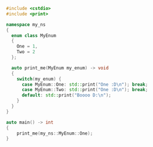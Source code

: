 ```cpp
#include <cstdio>
#include <print>

namespace my_ns
{
  enum class MyEnum
  {
    One = 1,
    Two = 2
  };

  auto print_me(MyEnum my_enum) -> void
  {
    switch(my_enum) {
      case MyEnum::One: std::print("One :D\n"); break;
      case MyEnum::Two: std::print("One :D\n"); break;
      default: std::print("Boooo D:\n");
    }
  }
}

auto main() -> int
{
    print_me(my_ns::MyEnum::One);
}
```
